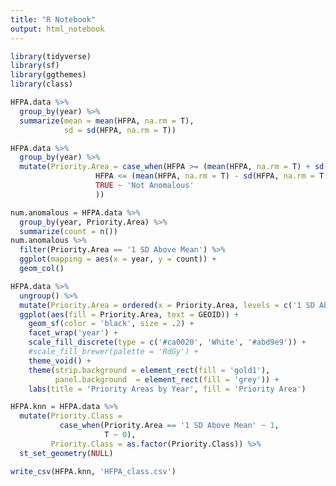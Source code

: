 ```yaml
---
title: "R Notebook"
output: html_notebook
---
```


```r
library(tidyverse)
library(sf)
library(ggthemes)
library(class)
```

```r
HFPA.data %>%
  group_by(year) %>%
  summarize(mean = mean(HFPA, na.rm = T),
            sd = sd(HFPA, na.rm = T))
```


```r
HFPA.data %>%
  group_by(year) %>%
  mutate(Priority.Area = case_when(HFPA >= (mean(HFPA, na.rm = T) + sd(HFPA, na.rm = T)) ~ '1 SD Above Mean',
                   HFPA <= (mean(HFPA, na.rm = T) - sd(HFPA, na.rm = T)) ~ '1 SD Below Mean',
                   TRUE ~ 'Not Anomalous'
                   ))
```

```r
num.anomalous = HFPA.data %>%
  group_by(year, Priority.Area) %>%
  summarize(count = n())
num.anomalous %>%
  filter(Priority.Area == '1 SD Above Mean') %>%
  ggplot(mapping = aes(x = year, y = count)) +
  geom_col()
```
```r
HFPA.data %>%
  ungroup() %>%
  mutate(Priority.Area = ordered(x = Priority.Area, levels = c('1 SD Above Mean', 'Not Anomalous', '1 SD Below Mean'))) %>%
  ggplot(aes(fill = Priority.Area, text = GEOID)) +
    geom_sf(color = 'black', size = .2) +
    facet_wrap('year') +
    scale_fill_discrete(type = c('#ca0020', 'White', '#abd9e9')) +
    #scale_fill_brewer(palette = 'RdGy') +
    theme_void() +
    theme(strip.background = element_rect(fill = 'gold1'), 
          panel.background  = element_rect(fill = 'grey')) +
    labs(title = 'Priority Areas by Year', fill = 'Priority Area')
```

```r
HFPA.knn = HFPA.data %>%
  mutate(Priority.Class = 
           case_when(Priority.Area == '1 SD Above Mean' ~ 1,
                     T ~ 0),
         Priority.Class = as.factor(Priority.Class)) %>%
  st_set_geometry(NULL)
```

```r
write_csv(HFPA.knn, 'HFPA_class.csv')
```


```r
```


```r
```

